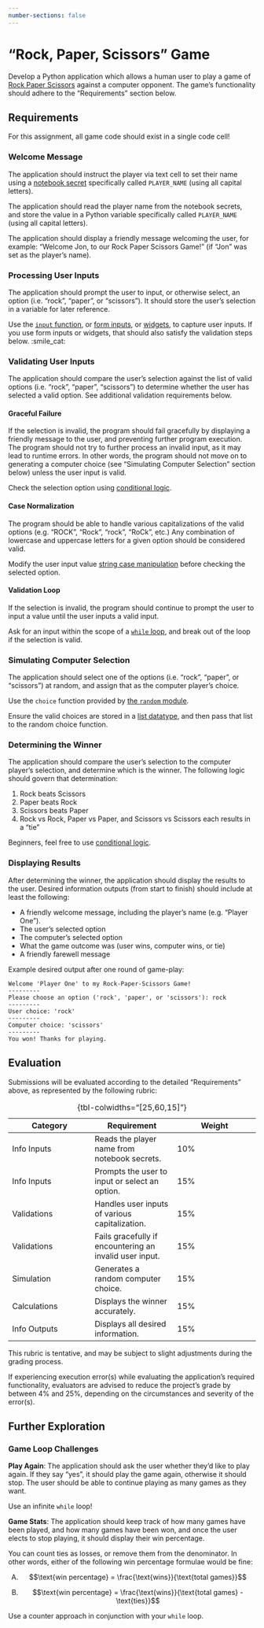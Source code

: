 ```yaml
---
number-sections: false
---
```



# "Rock, Paper, Scissors" Game {.unnumbered}

Develop a Python application which allows a human user to play a game of [Rock Paper Scissors](https://en.wikipedia.org/wiki/Rock_paper_scissors) against a computer opponent. The game's functionality should adhere to the "Requirements" section below.



## Requirements

:::{.callout-note title="Note"}
For this assignment, all game code should exist in a single code cell!
:::

### Welcome Message

The application should instruct the player via text cell to set their name using a [notebook secret](../../notes/dev-tools/google-colab/notebook-secrets.html#implementation) specifically called `PLAYER_NAME` (using all capital letters).

The application should read the player name from the notebook secrets, and store the value in a Python variable specifically called `PLAYER_NAME` (using all capital letters).

The application should display a friendly message welcoming the user, for example: "Welcome Jon, to our Rock Paper Scissors Game!" (if "Jon" was set as the player's name).

### Processing User Inputs

The application should prompt the user to input, or otherwise select, an option (i.e. "rock", "paper", or "scissors"). It should store the user's selection in a variable for later reference.

:::{.callout-tip title="Hint" collapse="true"}
Use the [`input` function](../../notes/python-lang/overview.ipynb#the-input-function), or [form inputs](../../notes/dev-tools/google-colab/form-inputs.ipynb#colab-form-inputs), or [widgets](../../notes/dev-tools/google-colab/form-inputs.ipynb#jupyter-widgets), to capture user inputs. If you use form inputs or widgets, that should also satisfy the validation steps below. [:smile_cat:]{.content-visible when-format="html"}
:::


### Validating User Inputs

The application should compare the user's selection against the list of valid options (i.e. "rock", "paper", "scissors") to determine whether the user has selected a valid option. See additional validation requirements below.

#### Graceful Failure

If the selection is invalid, the program should fail gracefully by displaying a friendly message to the user, and preventing further program execution. The program should not try to further process an invalid input, as it may lead to runtime errors. In other words, the program should not move on to generating a computer choice (see "Simulating Computer Selection" section below) unless the user input is valid.

:::{.callout-tip title="Hint" collapse="true"}
Check the selection option using [conditional logic](../../notes/python-lang/control-flow/conditional-logic.qmd).
:::

#### Case Normalization

The program should be able to handle various capitalizations of the valid options (e.g. "ROCK", "Rock", "rock", "RoCk", etc.) Any combination of lowercase and uppercase letters for a given option should be considered valid.

:::{.callout-tip title="Hint" collapse="true"}
Modify the user input value [string case manipulation](../../notes/python-lang/basic-datatypes/strings.qmd#case-manipulation) before checking the selected option.
:::

#### Validation Loop

If the selection is invalid, the program should continue to prompt the user to input a value until the user inputs a valid input.

:::{.callout-tip title="Hint" collapse="true"}
Ask for an input within the scope of a [`while` loop](../../notes/python-lang/control-flow/while-loops.qmd), and break out of the loop if the selection is valid.
:::


### Simulating Computer Selection

The application should select one of the options (i.e. "rock", "paper", or "scissors") at random, and assign that as the computer player's choice.

:::{.callout-tip title="Hint" collapse="true"}
Use the `choice` function provided by [the `random` module](../../notes/python-modules/random.qmd).

Ensure the valid choices are stored in a [list datatype](../../notes/python-lang/container-datatypes/lists.qmd), and then pass that list to the random choice function.
:::


### Determining the Winner

The application should compare the user's selection to the computer player's selection, and determine which is the winner. The following logic should govern that determination:

  1. Rock beats Scissors
  2. Paper beats Rock
  3. Scissors beats Paper
  4. Rock vs Rock, Paper vs Paper, and Scissors vs Scissors each results in a "tie"

:::{.callout-tip title="Hint" collapse="true"}
Beginners, feel free to use [conditional logic](../../notes/python-lang/control-flow/conditional-logic.qmd).
:::

### Displaying Results

After determining the winner, the application should display the results to the user. Desired information outputs (from start to finish) should include at least the following:

  + A friendly welcome message, including the player's name (e.g. "Player One").
  + The user's selected option
  + The computer's selected option
  + What the game outcome was (user wins, computer wins, or tie)
  + A friendly farewell message

Example desired output after one round of game-play:

```
Welcome 'Player One' to my Rock-Paper-Scissors Game!
---------
Please choose an option ('rock', 'paper', or 'scissors'): rock
---------
User choice: 'rock'
---------
Computer choice: 'scissors'
---------
You won! Thanks for playing.
```

## Evaluation

Submissions will be evaluated according to the detailed "Requirements" above, as represented by the following rubric:

Category | Requirement | Weight
--- | --- | ---
Info Inputs | Reads the player name from notebook secrets. | 10%
Info Inputs | Prompts the user to input or select an option. | 15%
Validations | Handles user inputs of various capitalization. | 15%
Validations | Fails gracefully if encountering an invalid user input. | 15%
Simulation | Generates a random computer choice. | 15%
Calculations | Displays the winner accurately. | 15%
Info Outputs | Displays all desired information. | 15%

: {tbl-colwidths="[25,60,15]"}

This rubric is tentative, and may be subject to slight adjustments during the grading process.

If experiencing execution error(s) while evaluating the application's required functionality, evaluators are advised to reduce the project's grade by between 4% and 25%, depending on the circumstances and severity of the error(s).

## Further Exploration

### Game Loop Challenges

**Play Again**: The application should ask the user whether they'd like to play again. If they say "yes", it should play the game again, otherwise it should stop. The user should be able to continue playing as many games as they want.

:::{.callout-tip title="Hint" collapse="true"}
Use an infinite `while` loop!
:::

**Game Stats**: The application should keep track of how many games have been played, and how many games have been won, and once the user elects to stop playing, it should display their win percentage.

You can count ties as losses, or remove them from the denominator. In other words, either of the following win percentage formulae would be fine:

A) $$\text{win percentage} = \frac{\text{wins}}{\text{total games}}$$

B) $$\text{win percentage} = \frac{\text{wins}}{\text{total games} - \text{ties}}$$

:::{.callout-tip title="Hint" collapse="true"}
Use a counter approach in conjunction with your `while` loop.
:::
